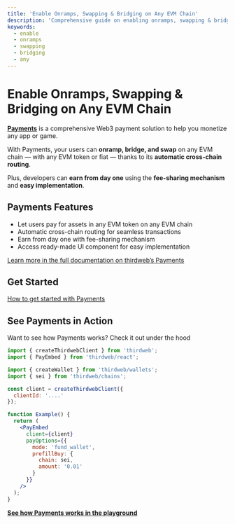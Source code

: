 ```yaml
---
title: 'Enable Onramps, Swapping & Bridging on Any EVM Chain'
description: 'Comprehensive guide on enabling onramps, swapping & bridging on Any EVM Chain on Sei. Learn key concepts, commands, and best practices.'
keywords:
  - enable
  - onramps
  - swapping
  - bridging
  - any
---
```


# Enable Onramps, Swapping & Bridging on Any EVM Chain

[**Payments**](https://thirdweb.com/payments?utm_source=sei&utm_medium=documentation&utm_campaign=chain_docs) is a comprehensive Web3 payment solution to help you monetize any app or game.

With Payments, your users can **onramp, bridge, and swap** on any EVM chain — with any EVM token or fiat — thanks to its **automatic cross-chain routing**.

Plus, developers can **earn from day one** using the **fee-sharing mechanism** and **easy implementation**.

## Payments Features

- Let users pay for assets in any EVM token on any EVM chain
- Automatic cross-chain routing for seamless transactions
- Earn from day one with fee-sharing mechanism
- Access ready-made UI component for easy implementation

[Learn more in the full documentation on thirdweb’s Payments](https://portal.thirdweb.com/payments?utm_source=sei&utm_medium=documentation&utm_campaign=chain_docs)

## Get Started

[How to get started with Payments](https://portal.thirdweb.com/payments?utm_source=sei&utm_medium=documentation&utm_campaign=chain_docs)

## See Payments in Action

Want to see how Payments works? Check it out under the hood

```jsx copy
import { createThirdwebClient } from 'thirdweb';
import { PayEmbed } from 'thirdweb/react';

import { createWallet } from 'thirdweb/wallets';
import { sei } from 'thirdweb/chains';

const client = createThirdwebClient({
  clientId: '....'
});

function Example() {
  return (
    <PayEmbed
      client={client}
      payOptions={{
        mode: 'fund_wallet',
        prefillBuy: {
          chain: sei,
          amount: '0.01'
        }
      }}
    />
  );
}
```

[**See how Payments works in the playground**](https://playground.thirdweb.com/payments?utm_source=sei&utm_medium=documentation&utm_campaign=chain_docs)
